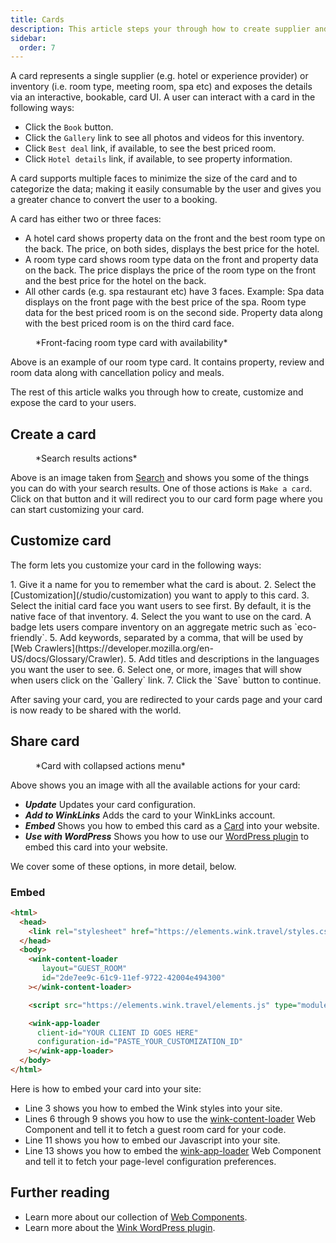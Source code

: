 ```yaml
---
title: Cards
description: This article steps your through how to create supplier and inventory cards from search results and then promote them on your site.
sidebar:
  order: 7
---
```



A card represents a single supplier (e.g. hotel or experience provider) or inventory (i.e. room type, meeting room, spa etc) and exposes the details via an interactive, bookable, card UI. 
A user can interact with a card in the following ways:

- Click the `Book` button.
- Click the `Gallery` link to see all photos and videos for this inventory.
- Click `Best deal` link, if available, to see the best priced room.
- Click `Hotel details` link, if available, to see property information. 

A card supports multiple faces to minimize the size of the card and to categorize the data; making it easily consumable by the user and gives you a greater chance to convert the user to a booking.

A card has either two or three faces: 

- A hotel card shows property data on the front and the best room type on the back. The price, on both sides, displays the best price for the hotel.
- A room type card shows room type data on the front and property data on the back. The price displays the price of the room type on the front and the best price for the hotel on the back.
- All other cards (e.g. spa restaurant etc) have 3 faces. Example: Spa data displays on the front page with the best price of the spa. Room type data for the best priced room is on the second side. Property data along with the best priced room is on the third card face.

<figure>
<CloudinaryImage 
      width="350"
      height="829"
      resize="scale"
      quality="best"
      alt="Card preview"
      src="academy/card-example" 
      errorImage="noimage_opaque_nyrtl0.png"
    />
    <figcaption>*Front-facing room type card with availability*</figcaption>
</figure>

Above is an example of our room type card. It contains property, review and room data along with cancellation policy and meals.

The rest of this article walks you through how to create, customize and expose the card to your users.

## Create a card

<figure>
<CloudinaryImage 
      width="350"
      height="238"
      resize="scale"
      quality="best"
      alt="Actions"
      src="academy/inventory-actions" 
      errorImage="noimage_opaque_nyrtl0.png"
    />
    <figcaption>*Search results actions*</figcaption>
</figure>

Above is an image taken from [Search](/studio/search) and shows you some of the things you can do with your search results. One of those actions is `Make a card`. 
Click on that button and it will redirect you to our card form page where you can start customizing your card.

## Customize card

 The form lets you customize your card in the following ways:

<Steps>
 1. Give it a name for you to remember what the card is about.
 2. Select the [Customization](/studio/customization) you want to apply to this card.
 3. Select the initial card face you want users to see first. By default, it is the native face of that inventory.
 4. Select the <Badge text="badge" variant="tip" size="small" /> you want to use on the card. A badge lets users compare inventory on an aggregate metric such as `eco-friendly`.
 5. Add keywords, separated by a comma, that will be used by [Web Crawlers](https://developer.mozilla.org/en-US/docs/Glossary/Crawler).
 5. Add titles and descriptions in the languages you want the user to see.
 6. Select one, or more, images that will show when users click on the `Gallery` link.
 7. Click the `Save` button to continue.
 </Steps>

 After saving your card, you are redirected to your cards page and your card is now ready to be shared with the world.

## Share card

<figure>
<CloudinaryImage 
      width="350"
      height="857"
      resize="scale"
      quality="best"
      alt="Card"
      src="academy/card-actions" 
      errorImage="noimage_opaque_nyrtl0.png"
    />
    <figcaption>*Card with collapsed actions menu*</figcaption>
</figure>

Above shows you an image with all the available actions for your card:

- ***Update*** Updates your card configuration.
- ***Add to WinkLinks*** Adds the card to your WinkLinks account.
- ***Embed*** Shows you how to embed this card as a [Card](/developer/web-components#card) into your website. 
- ***Use with WordPress*** Shows you how to use our [WordPress plugin](/developer/wordpress) to embed this card into your website.

We cover some of these options, in more detail, below.

### Embed

```html {3, 6-9, 11, 13-16}
<html>
  <head>
    <link rel="stylesheet" href="https://elements.wink.travel/styles.css"></link>
  </head>
  <body>
    <wink-content-loader
       layout="GUEST_ROOM"
       id="2de7ee9c-61c9-11ef-9722-42004e494300"
    ></wink-content-loader>

    <script src="https://elements.wink.travel/elements.js" type="module" defer></script>

    <wink-app-loader
      client-id="YOUR CLIENT ID GOES HERE"
      configuration-id="PASTE_YOUR_CUSTOMIZATION_ID"
    ></wink-app-loader>
  </body>
</html>
```

Here is how to embed your card into your site:

- Line 3 shows you how to embed the Wink styles into your site.
- Lines 6 through 9 shows you how to use the [wink-content-loader](/developer/web-component#wink-content-loader) Web Component and tell it to fetch a guest room card for your code.
- Line 11 shows you how to embed our Javascript into your site.
- Line 13 shows you how to embed the [wink-app-loader](/developer/web-component#wink-app-loader) Web Component and tell it to fetch your page-level configuration preferences.

## Further reading

- Learn more about our collection of [Web Components](/developer/web-components).
- Learn more about the [Wink WordPress plugin](/developer/wordpress).